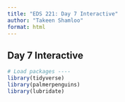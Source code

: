 ```yaml
---
title: "EDS 221: Day 7 Interactive"
author: "Takeen Shamloo"
format: html
---
```


## Day 7 Interactive

```r
# Load packages ----
library(tidyverse)
library(palmerpenguins)
library(lubridate)
```

```r

```


